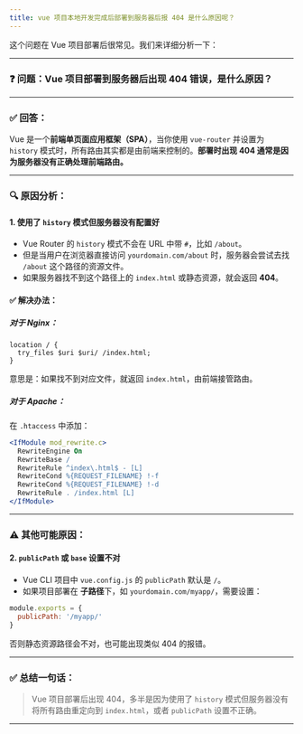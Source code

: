 ```yaml
---
title: vue 项目本地开发完成后部署到服务器后报 404 是什么原因呢？
---
```


这个问题在 Vue 项目部署后很常见。我们来详细分析一下：

---

### ❓ 问题：Vue 项目部署到服务器后出现 404 错误，是什么原因？

---

### ✅ 回答：

Vue 是一个**前端单页面应用框架（SPA）**，当你使用 `vue-router` 并设置为 `history` 模式时，所有路由其实都是由前端来控制的。**部署时出现 404 通常是因为服务器没有正确处理前端路由。**

---

### 🔍 原因分析：

#### **1. 使用了 `history` 模式但服务器没有配置好**

* Vue Router 的 `history` 模式不会在 URL 中带 `#`，比如 `/about`。
* 但是当用户在浏览器直接访问 `yourdomain.com/about` 时，服务器会尝试去找 `/about` 这个路径的资源文件。
* 如果服务器找不到这个路径上的 `index.html` 或静态资源，就会返回 **404**。

#### ✅ 解决办法：

##### 对于 Nginx：

```nginx
location / {
  try_files $uri $uri/ /index.html;
}
```

意思是：如果找不到对应文件，就返回 `index.html`，由前端接管路由。

##### 对于 Apache：

在 `.htaccess` 中添加：

```apache
<IfModule mod_rewrite.c>
  RewriteEngine On
  RewriteBase /
  RewriteRule ^index\.html$ - [L]
  RewriteCond %{REQUEST_FILENAME} !-f
  RewriteCond %{REQUEST_FILENAME} !-d
  RewriteRule . /index.html [L]
</IfModule>
```

---

### ⚠️ 其他可能原因：

#### 2. `publicPath` 或 `base` 设置不对

* Vue CLI 项目中 `vue.config.js` 的 `publicPath` 默认是 `/`。
* 如果项目部署在 **子路径**下，如 `yourdomain.com/myapp/`，需要设置：

```js
module.exports = {
  publicPath: '/myapp/'
}
```

否则静态资源路径会不对，也可能出现类似 404 的报错。

---

### ✅ 总结一句话：

> Vue 项目部署后出现 404，多半是因为使用了 `history` 模式但服务器没有将所有路由重定向到 `index.html`，或者 `publicPath` 设置不正确。

---
